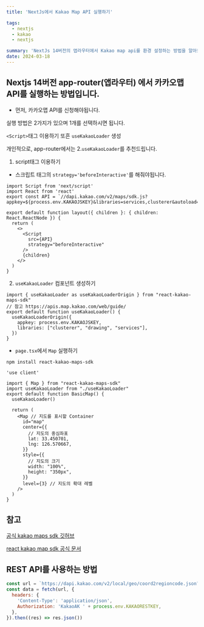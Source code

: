 ```yaml
---
title: 'NextJs에서 Kakao Map API 실행하기'

tags:
  - nextjs
  - kakao
  - nextjs

summary: 'NextJs 14버전의 앱라우터에서 Kakao map api를 환경 설정하는 방법을 알아보겠습니다.'
date: 2024-03-18
---
```


## Nextjs 14버전 app-router(앱라우터) 에서 카카오맵 API를 실행하는 방법입니다.

- 먼저, 카카오맵 API를 신청해야됩니다.

실행 방법은 2가지가 있으며 1개를 선택하시면 됩니다.

`<Script>`태그 이용하기 또흔 `useKakaoLoader` 생성

개인적으로, app-router에서는 2.`useKakaoLoader`를 추천드립니다.

1. script태그 이용하기

- 스크립트 태그의 `strategy='beforeInteractive'`를 해줘야됩니다.

```javascript:app/map/layout.tsx
import Script from 'next/script'
import React from 'react'
export const API = `//dapi.kakao.com/v2/maps/sdk.js?appkey=${process.env.KAKAOJSKEY}&libraries=services,clusterer&autoload=false`

export default function layout({ children }: { children: React.ReactNode }) {
  return (
    <>
      <Script
        src={API}
        strategy="beforeInteractive"
      />
      {children}
    </>
  )
}
```

2. `useKakaoLoader` 컴포넌트 생성하기

```javascript:components/use-kakao-loader.tsx
import { useKakaoLoader as useKakaoLoaderOrigin } from "react-kakao-maps-sdk"
// 참고 https://apis.map.kakao.com/web/guide/
export default function useKakaoLoader() {
  useKakaoLoaderOrigin({
    appkey: process.env.KAKAOJSKEY,
    libraries: ["clusterer", "drawing", "services"],
  })
}
```

- `page.tsx`에서 `Map` 실행하기

`npm install react-kakao-maps-sdk`

```javascript:app/map/page.tsx
'use client'

import { Map } from "react-kakao-maps-sdk"
import useKakaoLoader from "./useKakaoLoader"
export default function BasicMap() {
  useKakaoLoader()

  return (
    <Map // 지도를 표시할 Container
      id="map"
      center={{
        // 지도의 중심좌표
        lat: 33.450701,
        lng: 126.570667,
      }}
      style={{
        // 지도의 크기
        width: "100%",
        height: "350px",
      }}
      level={3} // 지도의 확대 레벨
    />
  )
}
```

## 참고

[공식 kakao maps sdk 깃허브](https://github.com/JaeSeoKim/react-kakao-maps-sdk '공식 깃허브')

[react kakao map sdk 공식 문서](https://react-kakao-maps-sdk.jaeseokim.dev/ 'nextjs kakao map sdk')

## REST API를 사용하는 방법

```javascript
const url = `https://dapi.kakao.com/v2/local/geo/coord2regioncode.json?x=127.1086228&y=37.4012191`
const data = fetch(url, {
  headers: {
    'Content-Type': 'application/json',
    Authorization: 'KakaoAK ' + process.env.KAKAORESTKEY,
  },
}).then((res) => res.json())
```
